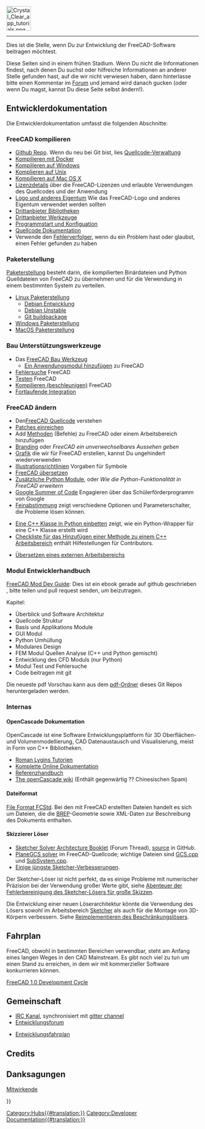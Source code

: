 <languages/>
{{TOCright}}
[[Image:Crystal_Clear_app_tutorials.png|64px]]
----

<div class="mw-translate-fuzzy">
Dies ist die Stelle, wenn Du zur Entwicklung der FreeCAD-Software beitragen möchtest.
</div>

<div class="mw-translate-fuzzy">
Diese Seiten sind in einem frühen Stadium. Wenn Du nicht die Informationen findest, nach denen Du suchst oder hilfreiche Informationen an anderer Stelle gefunden hast, auf die wir nicht verwiesen haben, dann hinterlasse bitte einen Kommentar im  [https://forum.freecad.org/index.php?sid=5f84150e79db8842e277b042077097ff Forum] und jemand wird danach gucken (oder wenn Du magst, kannst Du diese Seite selbst ändern!).
</div>

<span id="Developer_Documentation"></span>
== Entwicklerdokumentation ==

Die Entwicklerdokumentation umfasst die folgenden Abschnitte:

<span id="Compiling_FreeCAD"></span>
=== FreeCAD kompilieren ===

* [https://github.com/FreeCAD/FreeCAD Github Repo]. Wenn du neu bei Git bist, lies [[Source code management/de|Quellcode-Verwaltung]]
* [[Compile_on_Docker/de|Kompilieren mit Docker]]
* [[Compile_on_Windows/de|Kompilieren auf Windows]]
* [[Compile_on_Linux/de|Komplieren auf Unix]]
* [[Compile_on_MacOS/de|Kompilieren auf Mac OS X]]
* [[License/de|Lizenzdetails]] über die FreeCAD-Lizenzen und erlaubte Verwendungen des Quellcodes und der Anwendung
* [[Logo/de|Logo und anderes Eigentum]] Wie das FreeCAD-Logo und anderes Eigentum verwendet werden sollten
* [[Third_Party_Libraries/de|Drittanbieter Bibliotheken]]
* [[Third_Party_Tools/de|Drittanbieter Werkzeuge]]
* [[Start_up_and_Configuration/de|Programmstart und Konfiguation]]
* [[Source_documentation/de|Quellcode Dokumentation]]
* Verwende den [[Tracker/de|Fehlerverfolger]], wenn du ein Problem hast oder glaubst, einen Fehler gefunden zu haben

<span id="Packaging"></span>
=== Paketerstellung ===

[[Packaging/de|Paketerstellung]] besteht darin, die kompilierten Binärdateien und Python Quelldateien von FreeCAD zu übernehmen und für die Verwendung in einem bestimmten System zu verteilen.

* [[Linux_packaging/de|Linux Paketerstellung]]
** [[Debian_development/de|Debian Entwicklung]]
** [[Debian_Unstable/de|Debian Unstable]]
** [[Git_buildpackage/de|Git buildpackage]]
* [[Windows_packaging/de|Windows Paketerstellung]]
* [[MacOS_packaging/de|MacOS Paketerstellung]]

<span id="Build_Support_Tools"></span>
=== Bau Unterstützungswerkzeuge ===

* Das [[FreeCAD Build Tool/de|FreeCAD Bau Werkzeug]]
** [[Workbench_creation/de|Ein Anwendungsmodul hinzufügen]] zu FreeCAD
* [[Debugging/de|Fehlersuche]] FreeCAD
* [[Testing/de|Testen]] FreeCAD
* [[Compiling (Speeding up)/de|Kompilieren (beschleunigen)]] FreeCAD
* [[Continuous Integration/de|Fortlaufende Integration]]

<span id="Modifying_FreeCAD"></span>
=== FreeCAD ändern ===

* Den[[The FreeCAD source code/de|FreeCAD Quellcode]] verstehen
* [[Tracker/de#Einreichen von Änderungssätzen|Patches einreichen]]
* Add [[Gui Command|Methoden]] (Befehle) zu FreeCAD oder einem Arbeitsbereich hinzufügen
* [[Branding/de|Branding]] oder ''FreeCAD ein unverwechselbares Aussehen geben''
* [[Artwork/de|Grafik]] die wir für FreeCAD erstellen, kannst Du ungehindert wiederverwenden
* [[Artwork_Guidelines/de|Illustrationsrichtlinien]] Vorgaben für Symbole
* [[Localisation/de|FreeCAD übersetzen]]
* [[Extra python modules/de|Zusätzliche Python Module]], oder ''Wie die Python-Funktionalität in FreeCAD erweitern''
* [[Google Summer of Code/de|Google Summer of Code]] Engagieren über das Schülerförderprogramm von Google
* [[Fine-tuning/de|Feinabstimmung]] zeigt verschiedene Optionen und Parameterschalter, die Probleme lösen können.

* [[Wrapping_a_Cplusplus_class_in_Python/de|Eine C++ Klasse in Python einbetten]] zeigt, wie ein Python-Wrapper für eine C++ Klasse erstellt wird
* [[NewFeatureCheckList_C++/de|Checkliste für das Hinzufügen einer Methode zu einem C++ Arbeitsbereich]] enthält Hilfestellungen für Contributors.

* [[Translating an external workbench/de|Übersetzen eines externen Arbeitsbereichs]]

<span id="Module_developer&#039;s_guide"></span>
=== Modul Entwicklerhandbuch ===

[https://github.com/qingfengxia/FreeCAD_Mod_Dev_Guide FreeCAD Mod Dev Guide]: Dies ist ein ebook gerade auf github geschrieben , bitte teilen und pull request senden, um beizutragen.

Kapitel:
* Überblick und Software Architektur
* Quellcode Struktur
* Basis und Applikations Module
* GUI Modul
* Python Umhüllung
* Modulares Design
* FEM Modul Quellen Analyse (C++ und Python gemischt)
* Entwicklung des CFD Moduls (nur Python)
* Modul Test und Fehlersuche
* Code beitragen mit git

Die neueste pdf Vorschau kann aus dem [https://github.com/qingfengxia/FreeCAD_Mod_Dev_Guide/tree/master/pdf pdf-Ordner] dieses Git Repos heruntergeladen werden.

<span id="Internals"></span>
=== Internas ===

<span id="OpenCascade_Documentation"></span>
==== OpenCascade Dokumentation ====

OpenCascade ist eine Software Entwicklungsplattform für 3D Oberflächen- und Volumenmodellierung, CAD Datenaustausch und Visualisierung, meist in Form von C++ Bibliotheken.

* [http://opencascade.wikidot.com/romansarticles Roman Lygins Tutorien]
* [https://dev.opencascade.org/cdoc/overview/html/index.html Komplette Online Dokumentation]
* [https://dev.opencascade.org/doc/refman/html/index.html Referenzhandbuch]
* [http://opencascade.wikidot.com The openCascade wiki] (Enthält gegenwärtig ?? Chinesischen Spam)

<span id="File_format"></span>
==== Dateiformat ====

[[File_Format_FCStd/de|File Format FCStd]]. Bei den mit FreeCAD erstellten Dateien handelt es sich um {{incode|.zip}} Dateien, die die [[https://de.wikipedia.org/wiki/Boundary_Representation/de|BREP]]-Geometrie sowie XML-Daten zur Beschreibung des Dokuments enthalten.

<span id="Sketcher_solver"></span>
==== Skizzierer Löser ====

* [https://forum.freecad.org/viewtopic.php?f=10&t=36355 Sketcher Solver Architecture Booklet] (Forum Thread), [https://github.com/abdullahtahiriyo/FreeCADBooks/tree/master/FreeCAD_Solver_Architecture source] in GitHub.
* [https://github.com/FreeCAD/FreeCAD/blob/master/src/Mod/Sketcher/App/planegcs/ PlaneGCS solver] im FreeCAD-Quellcode; wichtige Dateien sind [https://github.com/FreeCAD/FreeCAD/blob/master/src/Mod/Sketcher/App/planegcs/GCS.cpp GCS.cpp] und [https://github.com/FreeCAD/FreeCAD/blob/master/src/Mod/Sketcher/App/planegcs/SubSystem.cpp SubSystem.cpp].
* [https://forum.freecad.org/viewtopic.php?f=9&t=29192 Einige jüngste Sketcher-Verbesserungen].

Der Sketcher-Löser ist nicht perfekt, da es einige Probleme mit numerischer Präzision bei der Verwendung großer Werte gibt, siehe [https://forum.freecad.org/viewtopic.php?f=10&t=40502 Abenteuer der Fehlerbereinigung des Sketcher-Lösers für große Skizzen].

Die Entwicklung einer neuen Löserarchitektur könnte die Verwendung des Lösers sowohl im Arbeitsbereich [[Sketcher Workbench/de|Sketcher]] als auch für die Montage von 3D-Körpern verbessern. Siehe [https://forum.freecad.org/viewtopic.php?f=20&t=40525 Reimplementieren des Beschränkungslösers].

<span id="Roadmap"></span>
== Fahrplan ==

FreeCAD, obwohl in bestimmten Bereichen verwendbar, steht am Anfang eines langen Weges in den CAD Mainstream. Es gibt noch viel zu tun um einen Stand zu erreichen, in dem wir mit kommerzieller Software konkurrieren können.

[[FreeCAD_1.0_Development_Cycle|FreeCAD 1.0 Development Cycle]]

<span id="Community"></span>
== Gemeinschaft ==

* [ircs://irc.libera.chat:6697/freecad IRC Kanal], synchronisiert mit [https://gitter.im/FreeCAD/FreeCAD gitter channel]
* [https://forum.freecad.org/viewforum.php?f=6 Entwicklungsforum]

* [[Development roadmap/de|Entwicklungsfahrplan]]

<div lang="en" dir="ltr" class="mw-content-ltr">
== Credits ==
</div>

== Danksagungen ==
[[Contributors/de|Mitwirkende]]


{{Userdocnavi{{#translation:}}}}
[[Category:Hubs{{#translation:}}]]
[[Category:Developer Documentation{{#translation:}}]]